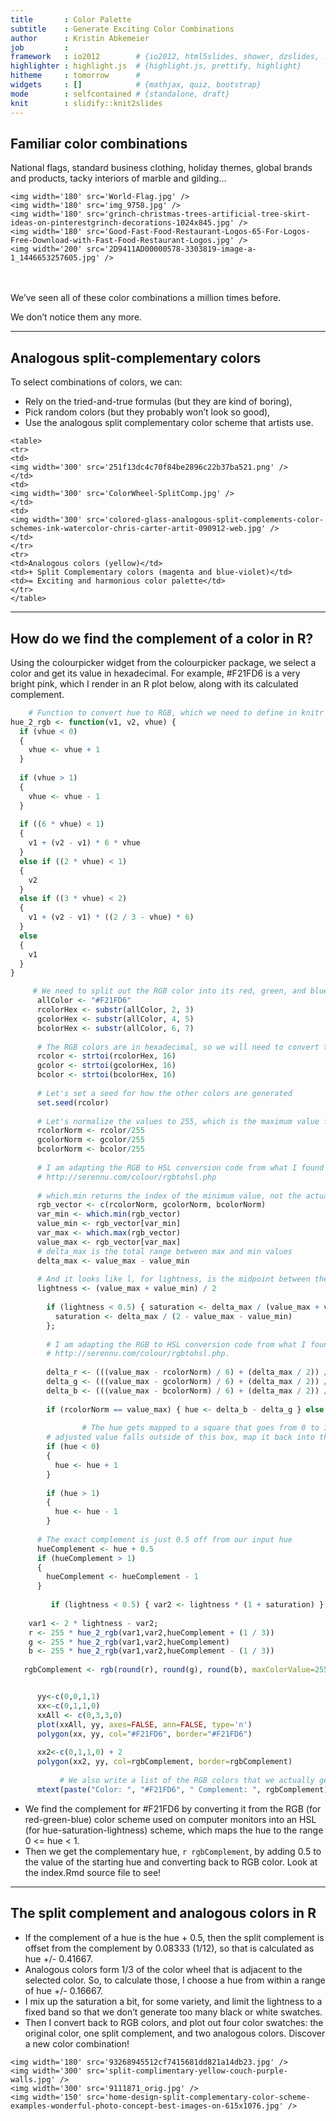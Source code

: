 ```yaml
---
title       : Color Palette
subtitle    : Generate Exciting Color Combinations
author      : Kristin Abkemeier
job         : 
framework   : io2012        # {io2012, html5slides, shower, dzslides, ...}
highlighter : highlight.js  # {highlight.js, prettify, highlight}
hitheme     : tomorrow      # 
widgets     : []            # {mathjax, quiz, bootstrap}
mode        : selfcontained # {standalone, draft}
knit        : slidify::knit2slides
---
```


## Familiar color combinations

National flags, standard business clothing, holiday themes, global brands and products, tacky interiors of marble and gilding...

<div style='text-align: left;'>
    <img width='180' src='World-Flag.jpg' />
    <img width='180' src='img_9758.jpg' />
    <img width='180' src='grinch-christmas-trees-artificial-tree-skirt-ideas-on-pinterestgrinch-decorations-1024x845.jpg' />
    <img width='180' src='Good-Fast-Food-Restaurant-Logos-65-For-Logos-Free-Download-with-Fast-Food-Restaurant-Logos.jpg' />
    <img width='200' src='2D9411AD00000578-3303819-image-a-1_1446653257605.jpg' />
</div>

<br /><br />
We've seen all of these color combinations a million times before.

We don't notice them any more.

---

## Analogous split-complementary colors

To select combinations of colors, we can:

- Rely on the tried-and-true formulas (but they are kind of boring), 
- Pick random colors (but they probably won't look so good),
- Use the analogous split complementary color scheme that artists use.

<div style='text-align: left; vertical-align: text-center;'>
    <table>
    <tr>
    <td>
    <img width='300' src='251f13dc4c70f84be2896c22b37ba521.png' />
    </td>
    <td>
    <img width='300' src='ColorWheel-SplitComp.jpg' />
    </td>
    <td>
    <img width='300' src='colored-glass-analogous-split-complements-color-schemes-ink-watercolor-chris-carter-artit-090912-web.jpg' />
    </td>
    </tr>
    <tr>
    <td>Analogous colors (yellow)</td>
    <td>+ Split Complementary colors (magenta and blue-violet)</td>
    <td>= Exciting and harmonious color palette</td>
    </tr>
    </table>
</div>

---

## How do we find the complement of a color in R?

Using the colourpicker widget from the colourpicker package, we select a color and get its value in hexadecimal. For example, #F21FD6 is a very bright pink, which I render in an R plot below, along with its calculated complement.
```r

    # Function to convert hue to RGB, which we need to define in knitr BEFORE we use it.
hue_2_rgb <- function(v1, v2, vhue) {
  if (vhue < 0)
  {
    vhue <- vhue + 1
  }
  
  if (vhue > 1)
  {
    vhue <- vhue - 1
  }
  
  if ((6 * vhue) < 1)
  {
    v1 + (v2 - v1) * 6 * vhue
  }
  else if ((2 * vhue) < 1)
  {
    v2
  }
  else if ((3 * vhue) < 2)
  {
    v1 + (v2 - v1) * ((2 / 3 - vhue) * 6)
  }
  else
  {
    v1
  }
}

     # We need to split out the RGB color into its red, green, and blue components. 
      allColor <- "#F21FD6"
      rcolorHex <- substr(allColor, 2, 3)
      gcolorHex <- substr(allColor, 4, 5)
      bcolorHex <- substr(allColor, 6, 7)
      
      # The RGB colors are in hexadecimal, so we will need to convert the values from hex into decimal.
      rcolor <- strtoi(rcolorHex, 16)
      gcolor <- strtoi(gcolorHex, 16)
      bcolor <- strtoi(bcolorHex, 16)
      
      # Let's set a seed for how the other colors are generated
      set.seed(rcolor)
      
      # Let's normalize the values to 255, which is the maximum value for each color component
      rcolorNorm <- rcolor/255
      gcolorNorm <- gcolor/255 
      bcolorNorm <- bcolor/255
      
      # I am adapting the RGB to HSL conversion code from what I found written in PHP at serennu.com,
      # http://serennu.com/colour/rgbtohsl.php
      
      # which.min returns the index of the minimum value, not the actual minimum value
      rgb_vector <- c(rcolorNorm, gcolorNorm, bcolorNorm)
      var_min <- which.min(rgb_vector)
      value_min <- rgb_vector[var_min]
      var_max <- which.max(rgb_vector)
      value_max <- rgb_vector[var_max]
      # delta_max is the total range between max and min values
      delta_max <- value_max - value_min
      
      # And it looks like l, for lightness, is the midpoint between the max and the min values
      lightness <- (value_max + value_min) / 2
      
        if (lightness < 0.5) { saturation <- delta_max / (value_max + value_min) } else {
          saturation <- delta_max / (2 - value_max - value_min)
        };
        
        # I am adapting the RGB to HSL conversion code from what I found written in PHP at serennu.com,
        # http://serennu.com/colour/rgbtohsl.php.
        
        delta_r <- (((value_max - rcolorNorm) / 6) + (delta_max / 2)) / delta_max
        delta_g <- (((value_max - gcolorNorm) / 6) + (delta_max / 2)) / delta_max
        delta_b <- (((value_max - bcolorNorm) / 6) + (delta_max / 2)) / delta_max
        
        if (rcolorNorm == value_max) { hue <- delta_b - delta_g } else if (gcolorNorm == value_max) { hue <- (1 / 3) + delta_r - delta_b } else if (bcolorNorm  == value_max) { hue <- (2 / 3) + delta_g - delta_r }
        
                # The hue gets mapped to a square that goes from 0 to 1 in both dimensions, so if the
        # adjusted value falls outside of this box, map it back into the box.
        if (hue < 0)
        {
          hue <- hue + 1
        }
        
        if (hue > 1)
        {
          hue <- hue - 1
        }
      
      # The exact complement is just 0.5 off from our input hue
      hueComplement <- hue + 0.5
      if (hueComplement > 1)
      {
        hueComplement <- hueComplement - 1
      }
      
         if (lightness < 0.5) { var2 <- lightness * (1 + saturation) } else { var2 <- (lightness + saturation) - (saturation * lightness) }
    
    var1 <- 2 * lightness - var2;
    r <- 255 * hue_2_rgb(var1,var2,hueComplement + (1 / 3))
    g <- 255 * hue_2_rgb(var1,var2,hueComplement)
    b <- 255 * hue_2_rgb(var1,var2,hueComplement - (1 / 3))
    
   rgbComplement <- rgb(round(r), round(g), round(b), maxColorValue=255)


      yy<-c(0,0,1,1)
      xx<-c(0,1,1,0)
      xxAll <- c(0,3,3,0)
      plot(xxAll, yy, axes=FALSE, ann=FALSE, type='n')
      polygon(xx, yy, col="#F21FD6", border="#F21FD6")
      
      xx2<-c(0,1,1,0) + 2
      polygon(xx2, yy, col=rgbComplement, border=rgbComplement)
      
           # We also write a list of the RGB colors that we actually generated here.
      mtext(paste("Color: ", "#F21FD6", " Complement: ", rgbComplement),side=1,line=1)

```

- We find the complement for #F21FD6 by converting it from the RGB (for red-green-blue) color scheme used on computer monitors into an HSL (for hue-saturation-lightness) scheme, which maps the hue to the range 0 <= hue < 1. 
- Then we get the complementary hue, `r rgbComplement`, by adding 0.5 to the value of the starting hue and converting back to RGB color. Look at the index.Rmd source file to see!

---

## The split complement and analogous colors in R

- If the complement of a hue is the hue + 0.5, then the split complement is offset from the complement by 0.08333 (1/12), so that is calculated as hue +/- 0.41667.
- Analogous colors form 1/3 of the color wheel that is adjacent to the selected color. So, to calculate those, I choose a hue from within a range of hue +/- 0.16667.
- I mix up the saturation a bit, for some variety, and limit the lightness to a fixed band so that we don't generate too many black or white swatches.
- Then I convert back to RGB colors, and plot out four color swatches: the original color, one split complement, and two analogous colors. Discover a new color combination!

<div style='vertical-align: text-top;'>
    <img width='180' src='93268945512cf7415681dd821a14db23.jpg' />
    <img width='300' src='split-complimentary-yellow-couch-purple-walls.jpg' />
    <img width='300' src='9111871_orig.jpg' />
    <img width='150' src='home-design-split-complementary-color-scheme-examples-wonderful-photo-concept-best-images-on-615x1076.jpg' />
</div>